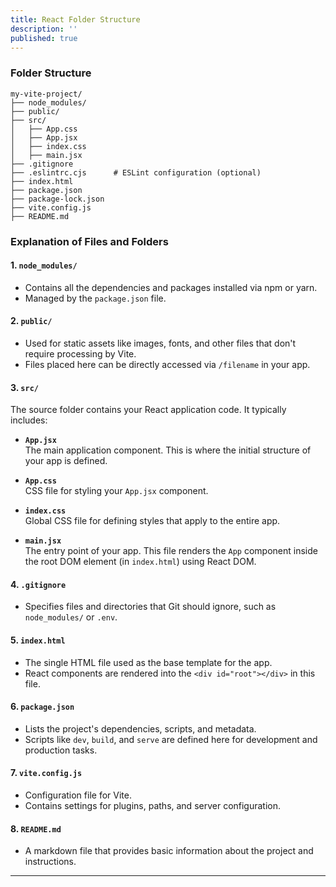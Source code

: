 ```yaml
---
title: React Folder Structure
description: ''
published: true
---
```


### Folder Structure
```
my-vite-project/
├── node_modules/
├── public/
├── src/
│   ├── App.css
│   ├── App.jsx
│   ├── index.css
│   ├── main.jsx
├── .gitignore
├── .eslintrc.cjs      # ESLint configuration (optional)
├── index.html
├── package.json
├── package-lock.json
├── vite.config.js
├── README.md
```

### Explanation of Files and Folders

#### **1. `node_modules/`**
- Contains all the dependencies and packages installed via npm or yarn.
- Managed by the `package.json` file.

#### **2. `public/`**
- Used for static assets like images, fonts, and other files that don't require processing by Vite.
- Files placed here can be directly accessed via `/filename` in your app.

#### **3. `src/`**
The source folder contains your React application code. It typically includes:
- **`App.jsx`**  
  The main application component. This is where the initial structure of your app is defined.
  
- **`App.css`**  
  CSS file for styling your `App.jsx` component.

- **`index.css`**  
  Global CSS file for defining styles that apply to the entire app.

- **`main.jsx`**  
  The entry point of your app. This file renders the `App` component inside the root DOM element (in `index.html`) using React DOM.

#### **4. `.gitignore`**
- Specifies files and directories that Git should ignore, such as `node_modules/` or `.env`.

#### **5. `index.html`**
- The single HTML file used as the base template for the app.
- React components are rendered into the `<div id="root"></div>` in this file.

#### **6. `package.json`**
- Lists the project's dependencies, scripts, and metadata.
- Scripts like `dev`, `build`, and `serve` are defined here for development and production tasks.

#### **7. `vite.config.js`**
- Configuration file for Vite.  
- Contains settings for plugins, paths, and server configuration.

#### **8. `README.md`**
- A markdown file that provides basic information about the project and instructions.
---
